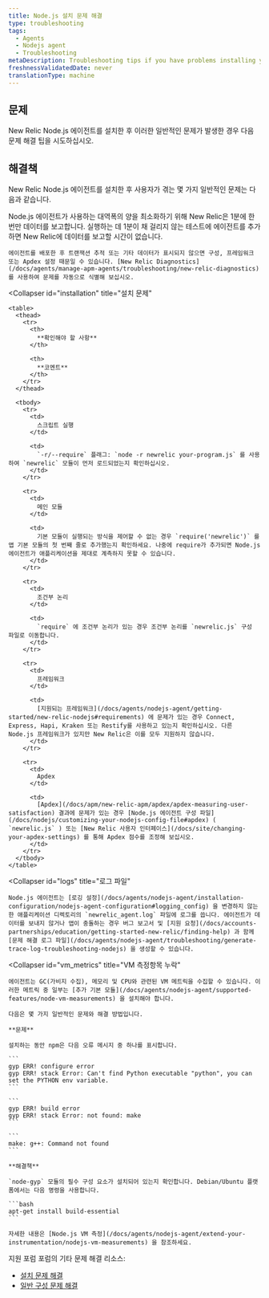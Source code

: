 ```yaml
---
title: Node.js 설치 문제 해결
type: troubleshooting
tags:
  - Agents
  - Nodejs agent
  - Troubleshooting
metaDescription: Troubleshooting tips if you have problems installing your New Relic Node.js agent.
freshnessValidatedDate: never
translationType: machine
---
```


## 문제

New Relic Node.js 에이전트를 설치한 후 이러한 일반적인 문제가 발생한 경우 다음 문제 해결 팁을 시도하십시오.

## 해결책

New Relic Node.js 에이전트를 설치한 후 사용자가 겪는 몇 가지 일반적인 문제는 다음과 같습니다.

<CollapserGroup>
  <Collapser
    id="no_data"
    title="데이터가 표시되지 않음"
  >
    Node.js 에이전트가 사용하는 대역폭의 양을 최소화하기 위해 New Relic은 1분에 한 번만 데이터를 보고합니다. 실행하는 데 1분이 채 걸리지 않는 테스트에 에이전트를 추가하면 New Relic에 데이터를 보고할 시간이 없습니다.

    에이전트를 배포한 후 트랜잭션 추적 또는 기타 데이터가 표시되지 않으면 구성, 프레임워크 또는 Apdex 설정 때문일 수 있습니다. [New Relic Diagnostics](/docs/agents/manage-apm-agents/troubleshooting/new-relic-diagnostics) 를 사용하여 문제를 자동으로 식별해 보십시오.
  </Collapser>

  <Collapser
    id="installation"
    title="설치 문제"
  >
    <table>
      <thead>
        <tr>
          <th>
            **확인해야 할 사항**
          </th>

          <th>
            **코멘트**
          </th>
        </tr>
      </thead>

      <tbody>
        <tr>
          <td>
            스크립트 실행
          </td>

          <td>
            `-r/--require` 플래그: `node -r newrelic your-program.js` 를 사용하여 `newrelic` 모듈이 먼저 로드되었는지 확인하십시오.
          </td>
        </tr>

        <tr>
          <td>
            메인 모듈
          </td>

          <td>
            기본 모듈이 실행되는 방식을 제어할 수 없는 경우 `require('newrelic')` 를 앱 기본 모듈의 첫 번째 줄로 추가했는지 확인하세요. 나중에 require가 추가되면 Node.js 에이전트가 애플리케이션을 제대로 계측하지 못할 수 있습니다.
          </td>
        </tr>

        <tr>
          <td>
            조건부 논리
          </td>

          <td>
            `require` 에 조건부 논리가 있는 경우 조건부 논리를 `newrelic.js` 구성 파일로 이동합니다.
          </td>
        </tr>

        <tr>
          <td>
            프레임워크
          </td>

          <td>
            [지원되는 프레임워크](/docs/agents/nodejs-agent/getting-started/new-relic-nodejs#requirements) 에 문제가 있는 경우 Connect, Express, Hapi, Kraken 또는 Restify를 사용하고 있는지 확인하십시오. 다른 Node.js 프레임워크가 있지만 New Relic은 이를 모두 지원하지 않습니다.
          </td>
        </tr>

        <tr>
          <td>
            Apdex
          </td>

          <td>
            [Apdex](/docs/apm/new-relic-apm/apdex/apdex-measuring-user-satisfaction) 결과에 문제가 있는 경우 [Node.js 에이전트 구성 파일](/docs/nodejs/customizing-your-nodejs-config-file#apdex) ( `newrelic.js` ) 또는 [New Relic 사용자 인터페이스](/docs/site/changing-your-apdex-settings) 를 통해 Apdex 점수를 조정해 보십시오.
          </td>
        </tr>
      </tbody>
    </table>
  </Collapser>

  <Collapser
    id="logs"
    title="로그 파일"
  >
    Node.js 에이전트는 [로깅 설정](/docs/agents/nodejs-agent/installation-configuration/nodejs-agent-configuration#logging_config) 을 변경하지 않는 한 애플리케이션 디렉토리의 `newrelic_agent.log` 파일에 로그를 씁니다. 에이전트가 데이터를 보내지 않거나 앱이 충돌하는 경우 버그 보고서 및 [지원 요청](/docs/accounts-partnerships/education/getting-started-new-relic/finding-help) 과 함께 [문제 해결 로그 파일](/docs/agents/nodejs-agent/troubleshooting/generate-trace-log-troubleshooting-nodejs) 을 생성할 수 있습니다.
  </Collapser>

  <Collapser
    id="vm_metrics"
    title="VM 측정항목 누락"
  >
    에이전트는 GC(가비지 수집), 메모리 및 CPU와 관련된 VM 메트릭을 수집할 수 있습니다. 이러한 메트릭 중 일부는 [추가 기본 모듈](/docs/agents/nodejs-agent/supported-features/node-vm-measurements) 을 설치해야 합니다.

    다음은 몇 가지 일반적인 문제와 해결 방법입니다.

    **문제**

    설치하는 동안 npm은 다음 오류 메시지 중 하나를 표시합니다.

    ```
    gyp ERR! configure error
    gyp ERR! stack Error: Can't find Python executable "python", you can set the PYTHON env variable.
    ```

    ```
    gyp ERR! build error
    gyp ERR! stack Error: not found: make
    ```

    ```
    make: g++: Command not found
    ```

    **해결책**

    `node-gyp` 모듈의 필수 구성 요소가 설치되어 있는지 확인합니다. Debian/Ubuntu 플랫폼에서는 다음 명령을 사용합니다.

    ```bash
    apt-get install build-essential
    ```

    자세한 내용은 [Node.js VM 측정](/docs/agents/nodejs-agent/extend-your-instrumentation/nodejs-vm-measurements) 을 참조하세요.
  </Collapser>
</CollapserGroup>

지원 포럼 포럼의 기타 문제 해결 리소스:

* [설치 문제 해결](https://discuss.newrelic.com/t/node-js-troubleshooting-framework-install/108682)
* [일반 구성 문제 해결](https://discuss.newrelic.com/t/node-js-troubleshooting-framework-configuration/119977)